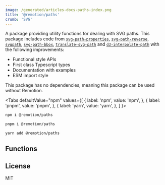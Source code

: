 ```yaml
---
image: /generated/articles-docs-paths-index.png
title: '@remotion/paths'
crumb: 'SVG'
---
```



A package providing utility functions for dealing with SVG paths. This package includes code from [`svg-path-properties`](https://www.npmjs.com/package/svg-path-properties), [`svg-path-reverse`](https://github.com/Pomax/svg-path-reverse#readme), [`svgpath`](https://github.com/fontello/svgpath), [`svg-path-bbox`](https://github.com/mondeja/svg-path-bbox), [`translate-svg-path`](https://github.com/michaelrhodes/translate-svg-path) and [`d3-interpolate-path`](https://github.com/pbeshai/d3-interpolate-path) with the following improvements:

- Functional style APIs
- First class Typescript types
- Documentation with examples
- ESM import style

This package has no dependencies, meaning this package can be used without Remotion.


<Tabs
defaultValue="npm"
values={[
{ label: 'npm', value: 'npm', },
{ label: 'pnpm', value: 'pnpm', },
{ label: 'yarn', value: 'yarn', },
]
}>
<TabItem value="npm">

```bash
npm i @remotion/paths
```

  </TabItem>

  <TabItem value="pnpm">

```bash
pnpm i @remotion/paths
```

  </TabItem>

  <TabItem value="yarn">

```bash
yarn add @remotion/paths
```

  </TabItem>
</Tabs>

## Functions

<TableOfContents />

## License

MIT
